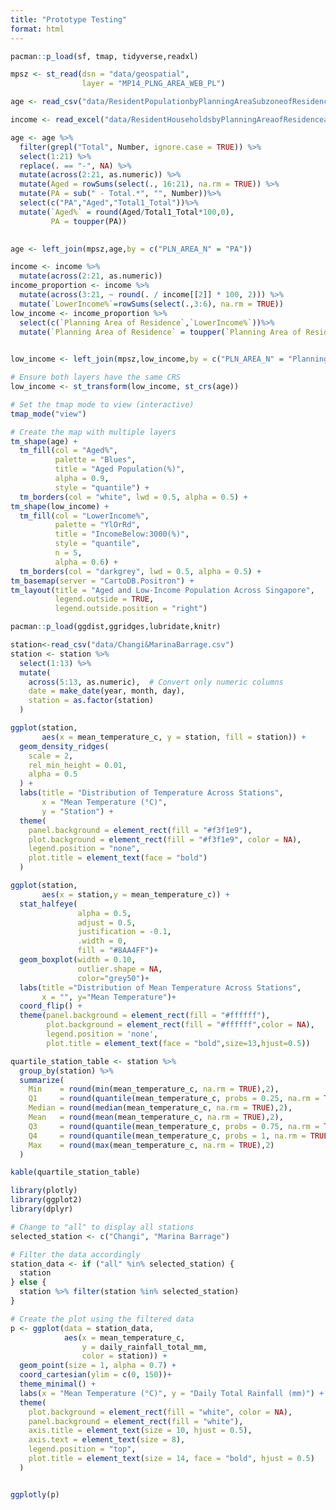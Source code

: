 ```yaml
---
title: "Prototype Testing"
format: html
---
```


```r
pacman::p_load(sf, tmap, tidyverse,readxl)
```

```r
mpsz <- st_read(dsn = "data/geospatial", 
                layer = "MP14_PLNG_AREA_WEB_PL")
```

```r
age <- read_csv("data/ResidentPopulationbyPlanningAreaSubzoneofResidenceAgeGroupandFloorAreaofResidenceCensusofPopulation2020.csv")

income <- read_excel("data/ResidentHouseholdsbyPlanningAreaofResidenceandMonthlyHouseholdIncomefromWorkCensusOfPopulation2020.xlsx",sheet = "sheet1",range="A11:U43")

```

```r
age <- age %>%
  filter(grepl("Total", Number, ignore.case = TRUE)) %>%  
  select(1:21) %>%
  replace(. == "-", NA) %>%
  mutate(across(2:21, as.numeric)) %>%
  mutate(Aged = rowSums(select(., 16:21), na.rm = TRUE)) %>%
  mutate(PA = sub(" - Total.*", "", Number))%>%
  select(c("PA","Aged","Total1_Total"))%>%
  mutate(`Aged%` = round(Aged/Total1_Total*100,0),
         PA = toupper(PA))
  

```

```r
age <- left_join(mpsz,age,by = c("PLN_AREA_N" = "PA"))
```

```r
income <- income %>%
  mutate(across(2:21, as.numeric))
income_proportion <- income %>%
  mutate(across(3:21, ~ round(. / income[[2]] * 100, 2))) %>%
  mutate(`LowerIncome%`=rowSums(select(.,3:6), na.rm = TRUE))
low_income <- income_proportion %>%
  select(c(`Planning Area of Residence`,`LowerIncome%`))%>%
  mutate(`Planning Area of Residence` = toupper(`Planning Area of Residence`))
  


```

```r
low_income <- left_join(mpsz,low_income,by = c("PLN_AREA_N" = "Planning Area of Residence"))
```

```r


# Ensure both layers have the same CRS
low_income <- st_transform(low_income, st_crs(age))

# Set the tmap mode to view (interactive)
tmap_mode("view")

# Create the map with multiple layers
tm_shape(age) +
  tm_fill(col = "Aged%", 
          palette = "Blues", 
          title = "Aged Population(%)",
          alpha = 0.9,
          style = "quantile") +
  tm_borders(col = "white", lwd = 0.5, alpha = 0.5) +
tm_shape(low_income) + 
  tm_fill(col = "LowerIncome%", 
          palette = "YlOrRd", 
          title = "IncomeBelow:3000(%)", 
          style = "quantile",
          n = 5,
          alpha = 0.6) +
  tm_borders(col = "darkgrey", lwd = 0.5, alpha = 0.5) +
tm_basemap(server = "CartoDB.Positron") +
tm_layout(title = "Aged and Low-Income Population Across Singapore", 
          legend.outside = TRUE,
          legend.outside.position = "right")


```

```r
pacman::p_load(ggdist,ggridges,lubridate,knitr)
```

```r
station<-read_csv("data/Changi&MarinaBarrage.csv")
station <- station %>%
  select(1:13) %>%
  mutate(
    across(5:13, as.numeric),  # Convert only numeric columns
    date = make_date(year, month, day),
    station = as.factor(station)
  )

```

```r
ggplot(station, 
       aes(x = mean_temperature_c, y = station, fill = station)) +
  geom_density_ridges(
    scale = 2, 
    rel_min_height = 0.01, 
    alpha = 0.5
  ) +
  labs(title = "Distribution of Temperature Across Stations",
       x = "Mean Temperature (°C)", 
       y = "Station") +
  theme(
    panel.background = element_rect(fill = "#f3f1e9"),
    plot.background = element_rect(fill = "#f3f1e9", color = NA),
    legend.position = "none",
    plot.title = element_text(face = "bold")
  )

```

```r
ggplot(station, 
       aes(x = station,y = mean_temperature_c)) +
  stat_halfeye(
               alpha = 0.5,
               adjust = 0.5,
               justification = -0.1,
               .width = 0,
               fill = "#8AA4FF")+
  geom_boxplot(width = 0.10,
               outlier.shape = NA,
               color="grey50")+
  labs(title ="Distribution of Mean Temperature Across Stations",
       x = "", y="Mean Temperature")+
  coord_flip() +
  theme(panel.background = element_rect(fill = "#ffffff"),
        plot.background = element_rect(fill = "#ffffff",color = NA),
        legend.position = 'none',
        plot.title = element_text(face = "bold",size=13,hjust=0.5))

```

```r

quartile_station_table <- station %>%
  group_by(station) %>%
  summarize(
    Min    = round(min(mean_temperature_c, na.rm = TRUE),2),
    Q1     = round(quantile(mean_temperature_c, probs = 0.25, na.rm = TRUE),2),
    Median = round(median(mean_temperature_c, na.rm = TRUE),2),
    Mean   = round(mean(mean_temperature_c, na.rm = TRUE),2),
    Q3     = round(quantile(mean_temperature_c, probs = 0.75, na.rm = TRUE),2),
    Q4     = round(quantile(mean_temperature_c, probs = 1, na.rm = TRUE),2),
    Max    = round(max(mean_temperature_c, na.rm = TRUE),2)
  )

kable(quartile_station_table)


```

```r
library(plotly)
library(ggplot2)
library(dplyr)

# Change to "all" to display all stations
selected_station <- c("Changi", "Marina Barrage")  

# Filter the data accordingly
station_data <- if ("all" %in% selected_station) {
  station
} else {
  station %>% filter(station %in% selected_station)
}

# Create the plot using the filtered data
p <- ggplot(data = station_data, 
            aes(x = mean_temperature_c,
                y = daily_rainfall_total_mm, 
                color = station)) +
  geom_point(size = 1, alpha = 0.7) +  
  coord_cartesian(ylim = c(0, 150))+
  theme_minimal() +
  labs(x = "Mean Temperature (°C)", y = "Daily Total Rainfall (mm)") +
  theme(
    plot.background = element_rect(fill = "white", color = NA),
    panel.background = element_rect(fill = "white"),
    axis.title = element_text(size = 10, hjust = 0.5),
    axis.text = element_text(size = 8),
    legend.position = "top",
    plot.title = element_text(size = 14, face = "bold", hjust = 0.5)
  )


ggplotly(p)


```
